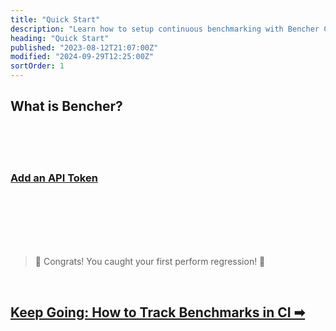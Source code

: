 ```yaml
---
title: "Quick Start"
description: "Learn how to setup continuous benchmarking with Bencher Cloud"
heading: "Quick Start"
published: "2023-08-12T21:07:00Z"
modified: "2024-09-29T12:25:00Z"
sortOrder: 1
---
```



## What is Bencher?

<BencherIntro />

<br />

<QSInstallCli />

<br />

<QSBencherCloud />

<br />

<QSApiToken>
    <h3><a id="add-api-token" href="/console/users/tokens/add?back=L2RvY3MvdHV0b3JpYWwvcXVpY2stc3RhcnQvI2FkZC1hcGktdG9rZW4=">Add an API Token</a></h3>
</QSApiToken>

<br />

<QSCreateProject />

<br />

<QSRunReport />

<br />

<QSGenerateAlert />

<br />
<br />

> 🐰 Congrats! You caught your first perform regression! 🎉

<br />

<h2><a href="/docs/how-to/track-benchmarks/">Keep Going: How to Track Benchmarks in CI ➡</a></h2>
